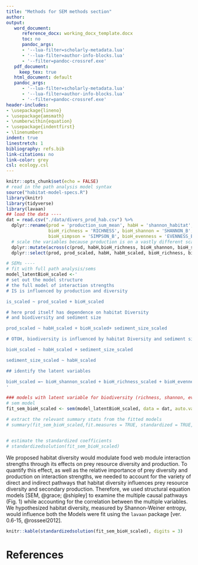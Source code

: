 ```yaml
---
title: "Methods for SEM methods section"
author: 
output:
   word_document:
      reference_docx: working_docx_template.docx
      toc: no
      pandoc_args:
      - '--lua-filter=scholarly-metadata.lua'
      - '--lua-filter=author-info-blocks.lua'
      - '--filter=pandoc-crossref.exe'
   pdf_document:
     keep_tex: true
   html_document: default
   pandoc_args:
      - '--lua-filter=scholarly-metadata.lua'
      - '--lua-filter=author-info-blocks.lua'
      - '--filter=pandoc-crossref.exe'
header-includes:
- \usepackage{lineno}
- \usepackage{amsmath}
- \numberwithin{equation}
- \usepackage{indentfirst}
- \linenumbers
indent: true
linestretch: 1
bibliography: refs.bib
link-citations: no
link-color: grey
csl: ecology.csl
---
```


```r
knitr::opts_chunk$set(echo = FALSE)
# read in the path analysis model syntax
source("habitat-model-specs.R")
library(knitr)
library(tidyverse)
library(lavaan)
## load the data ----
dat = read.csv("./data/divers_prod_hab.csv") %>% 
  dplyr::rename(prod = 'production_sum_mean', habH = 'shannon_habitat',
                bioH_richness = 'RICHNESS', bioH_shannon = 'SHANNON_B',
                bioH_simpson = 'SIMPSON_B', bioH_evenness = 'EVENNESS_B', is = 'median_nolog', sediment_size = 'seg_weighted_size') %>% 
  # scale the variables because production is on a vastly different scale than rest
  dplyr::mutate(across(c(prod, habH,bioH_richness, bioH_shannon, bioH_simpson, bioH_evenness, sediment_size, is), ~as.numeric(scale(.x)), .names = "{.col}_scaled")) %>% 
  dplyr::select(prod, prod_scaled, habH, habH_scaled, bioH_richness, bioH_richness_scaled, bioH_shannon, bioH_shannon_scaled, bioH_simpson, bioH_simpson_scaled, bioH_evenness, bioH_evenness_scaled,sediment_size, sediment_size_scaled, is, is_scaled)

# SEMs ----
# fit with full path analysis/sems
model_latentBioH_scaled <-'
# set out the model structure
# the full model of interaction strengths
# IS is influenced by production and diversity

is_scaled ~ prod_scaled + bioH_scaled

# here prod itself has dependence on habitat Diversity
# and biodiversity and sediment size

prod_scaled ~ habH_scaled + bioH_scaled+ sediment_size_scaled

# OTOH, biodiversity is influenced by habitat Diversity and sediment size

bioH_scaled ~ habH_scaled + sediment_size_scaled

sediment_size_scaled ~ habH_scaled

## identify the latent variables

bioH_scaled =~ bioH_shannon_scaled + bioH_richness_scaled + bioH_evenness_scaled
'

### models with latent variable for biodiversity (richness, shannon, evenness)
# sem model 
fit_sem_bioH_scaled <- sem(model_latentBioH_scaled, data = dat, auto.var = TRUE)

# extract the relevant summary stats from the fitted models
# summary(fit_sem_bioH_scaled,fit.measures = TRUE, standardized = TRUE, rsquare = TRUE)


# estimate the standardized coefficients
# standardizedsolution(fit_sem_bioH_scaled)
```
<!--- Title page details --->

We proposed habitat diversity would modulate food web module interaction strengths through its effects on prey resource diversity and production. To quantify this effect, as well as the relative importance of prey diversity and production on interaction strengths, we needed to account for the variety of direct and indirect pathways that habitat diversity influences prey resource diversity and secondary production. Therefore, we used structural equation models [SEM, @grace; @shipley] to examine the multiple causal pathways (Fig. 1) while accounting for the correlation between the multiple variables. We hypothesized habitat diversity, measured by Shannon-Weiner entropy, would influence both the Models were fit using the `lavaan` package [ver. 0.6-15, @rosseel2012]. 


```r
knitr::kable(standardizedsolution(fit_sem_bioH_scaled), digits = 3)

```

# References

<div id="refs"></div>
